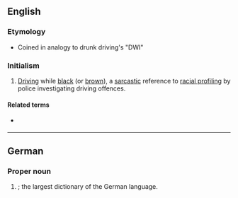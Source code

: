 {{also|dWb}}

==English==

===Etymology===
* {{sense|Driving while black}} Coined in analogy to drunk driving's "DWI"

===Initialism===
{{rfc-header|Initialism}}
{{head|en|initialism}}

# [[driving|Driving]] while [[black]] (or [[brown]]), a [[sarcastic]] reference to [[racial profiling]] by police investigating driving offences.

====Related terms====
* {{l|en|DWI}} {{gloss|driving while intoxicated}}

----

==German==
{{wikipedia|lang=de}}

===Proper noun===
{{head|de|proper noun}}

# {{io|lang=nl|[[Deutsches]] [[Wörterbuch]] der [[Brüder]] [[Grimm]]|dot=}}; the largest dictionary of the German language.